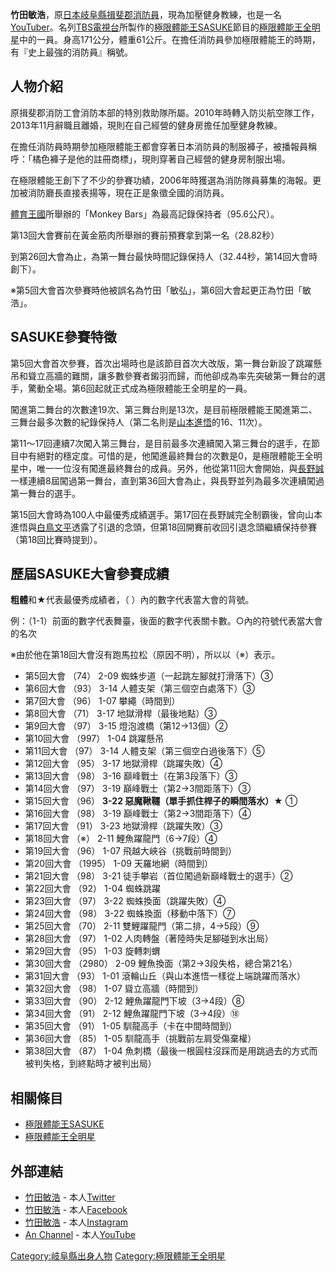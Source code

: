{{japanese|japanese=竹田敏浩|kana=たけだ としひろ|romaji=Takeda Toshihiro}}
'''竹田敏浩'''{{BD|1975年|5月4日|||}}，原[[日本|日本]][[岐阜县|岐阜縣]][[揖斐郡|揖斐郡]][[消防員|消防員]]，現為加壓健身教練，也是一名[[YouTuber|YouTuber]]。名列[[TBS電視台|TBS電視台]]所製作的[[極限體能王SASUKE|極限體能王SASUKE]]節目的[[極限體能王全明星|極限體能王全明星]]中的一員。身高171公分，體重61公斤。在擔任消防員參加極限體能王的時期，有『史上最強的消防員』稱號。

== 人物介紹 ==

原揖斐郡消防工會消防本部的特別救助隊所屬。2010年時轉入防災航空隊工作，2013年11月辭職且離婚，現則在自己經營的健身房擔任加壓健身教練。

在擔任消防員時期參加極限體能王都會穿著日本消防員的制服褲子，被播報員稱呼：「橘色褲子是他的註冊商標」，現則穿著自己經營的健身房制服出場。

在極限體能王創下了不少的參賽功績，2006年時獲選為消防隊員募集的海報。更加被消防廳長直接表揚等，現在正是象徵全國的消防員。

[[體育王國|體育王國]]所舉辦的「Monkey Bars」為最高記錄保持者（95.6公尺）。

第13回大會賽前在黃金筋肉所舉辦的賽前預賽拿到第一名（28.82秒）

到第26回大會為止，為第一舞台最快時間記錄保持人（32.44秒，第14回大會時創下）。

※第5回大會首次參賽時他被誤名為竹田「敏弘」，第6回大會起更正為竹田「敏浩」。

== SASUKE參賽特徵 ==

第5回大會首次參賽，首次出場時也是該節目首次大改版，第一舞台新設了跳躍懸吊和聳立高牆的難關，讓多數參賽者鎩羽而歸，而他卻成為率先突破第一舞台的選手，驚動全場。第6回起就正式成為極限體能王全明星的一員。

闖進第二舞台的次數達19次、第三舞台則是13次，是目前極限體能王闖進第二、三舞台最多次數的紀錄保持人（第二名則是[[山本進悟|山本進悟]]的16、11次）。

第11～17回連續7次闖入第三舞台，是目前最多次連續闖入第三舞台的選手，在節目中有絕對的穩定度。可惜的是，他闖進最終舞台的次數是0，是極限體能王全明星中，唯一一位沒有闖進最終舞台的成員。另外，他從第11回大會開始，與[[長野誠|長野誠]]一樣連續8屆闖過第一舞台，直到第36回大會為止，與長野並列為最多次連續闖過第一舞台的選手。

第15回大會時為100人中最優秀成績選手。第17回在長野誠完全制霸後，曾向山本進悟與[[白鳥文平|白鳥文平]]透露了引退的念頭，但第18回開賽前收回引退念頭繼續保持參賽（第18回比賽時提到）。

== 歷屆SASUKE大會參賽成績 ==

'''粗體'''和★代表最優秀成績者，（ ）內的數字代表當大會的背號。

例：（1-1）前面的數字代表舞臺，後面的數字代表關卡數。○內的符號代表當大會的名次

※由於他在第18回大會沒有跑馬拉松（原因不明），所以以（※）表示。

*第5回大會  （74）   2-09 蜘蛛步道（一起跳左腳就打滑落下）③
*第6回大會  （93）   3-14 人體支架（第三個空白處落下）③
*第7回大會  （96）   1-07 攀繩（時間到）
*第8回大會  （71）   3-17 地獄滑桿（最後地點）③
*第9回大會  （97）   3-15 燈泡渡橋（第12→13個）②
*第10回大會 （997）  1-04 跳躍懸吊
*第11回大會 （97）   3-14 人體支架（第三個空白過後落下）⑤
*第12回大會 （95）   3-17 地獄滑桿（跳躍失敗）④
*第13回大會 （98）   3-16 巔峰戰士（在第3段落下）③
*第14回大會 （97）   3-19 巔峰戰士（第2→3間距落下）③
*第15回大會 （96）   '''3-22 惡魔鞦韆（單手抓住桿子的瞬間落水）★''' ①
*第16回大會 （98）   3-19 巔峰戰士（第2→3間距落下）④
*第17回大會 （91）   3-23 地獄滑桿（跳躍失敗）③
*第18回大會 （※）   2-11 鯉魚躍龍門（6→7段）④
*第19回大會 （96）   1-07 飛越大峽谷（挑戰前時間到）
*第20回大會 （1995） 1-09 天羅地網（時間到）
*第21回大會 （98）   3-21 徒手攀岩（首位闖過新巔峰戰士的選手）②
*第22回大會 （92）   1-04 蜘蛛跳躍
*第23回大會 （97）   3-22 蜘蛛換面（跳躍失敗）④
*第24回大會 （98）   3-22 蜘蛛換面（移動中落下）⑦
*第25回大會 （70）   2-11 雙鯉躍龍門（第二排，4→5段）⑨
*第28回大會 （97）   1-02 人肉轉盤（著陸時失足腳碰到水出局）
*第29回大會 （95）   1-03 旋轉刺蝟
*第30回大會 （2980） 2-09 鯉魚換面（第2→3段失格，總合第21名）
*第31回大會 （93）   1-01 滾輪山丘（與山本進悟一樣從上端跳躍而落水）
*第32回大會 （98）   1-07 聳立高牆（時間到）
*第33回大會 （90）   2-12 鯉魚躍龍門下坡（3→4段）⑧
*第34回大會 （91）   2-12 鯉魚躍龍門下坡（3→4段）⑱
*第35回大會 （91）   1-05 馴龍高手（卡在中間時間到）
*第36回大會 （85）   1-05 馴龍高手（挑戰前左肩受傷棄權）
*第38回大會 （87）   1-04 魚刺橋（最後一根圓柱沒踩而是用跳過去的方式而被判失格，到終點時才被判出局）

== 相關條目 ==

* [[極限體能王SASUKE|極限體能王SASUKE]]
* [[極限體能王全明星|極限體能王全明星]]

== 外部連結 ==

* [https://twitter.com/takeda3939 竹田敏浩] - 本人[[Twitter|Twitter]]
* [https://www.facebook.com/people/%E7%AB%B9%E7%94%B0%E6%95%8F%E6%B5%A9/100004674158044/ 竹田敏浩] - 本人[[Facebook|Facebook]]
* [https://www.instagram.com/anju_co._ltd/ 竹田敏浩] - 本人[[Instagram|Instagram]]
* [https://www.youtube.com/channel/UCNbPyLumTU9ipEjJRwh2UaA An Channel] - 本人[[YouTube|YouTube]]

[[Category:岐阜縣出身人物|Category:岐阜縣出身人物]]
[[Category:極限體能王全明星|Category:極限體能王全明星]]